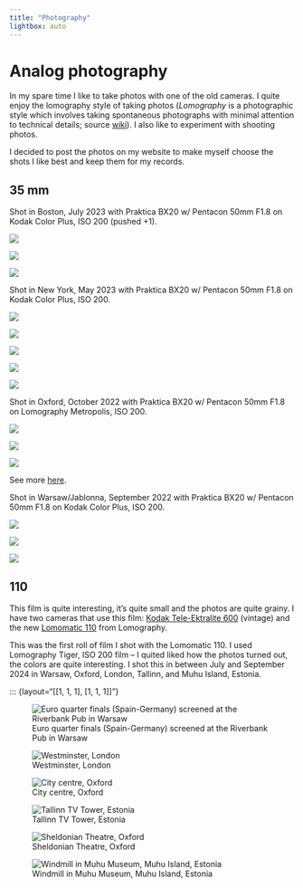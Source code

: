```yaml
---
title: "Photography"
lightbox: auto
---
```


# Analog photography

In my spare time I like to take photos with one of the old cameras. I quite enjoy the lomography style of taking photos (*Lomography* is a photographic style which involves taking spontaneous photographs with minimal attention to technical details; source [wiki](https://en.wikipedia.org/wiki/Toy_camera#Lomography)). I also like to experiment with shooting photos. 

I decided to post the photos on my website to make myself choose the shots I like best and keep them for my records. 

## 35 mm 
Shot in Boston, July 2023 with Praktica BX20 w/ Pentacon 50mm F1.8 on Kodak Color Plus, ISO 200 (pushed +1). 

::: {layout="[[1, 1, 1]]"}

![](./assets/photography/35/praktica_bx20/23.07__boston_goose__color_plus.jpg){group="boston"}


![](./assets/photography/35/praktica_bx20/23.07__boston_man_on_the_horse__color_plus.jpg){group="boston"}


![](./assets/photography/35/praktica_bx20/23.07__boston_snowflake__color_plus.jpg){group="boston"}
:::

Shot in New York, May 2023 with Praktica BX20 w/ Pentacon 50mm F1.8 on Kodak Color Plus, ISO 200.

::: {layout="[[1, 1, 1], [1, 1, 1]]"}
![](./assets/photography/35/praktica_bx20/23.05__new_york_manhattan_skyline__color_plus.jpg){group="nyc"}

![](./assets/photography/35/praktica_bx20/23.05__new_york_statue_of_liberty__color_plus.jpg){group="nyc"}

![](./assets/photography/35/praktica_bx20/23.05__cold_spring_harbor_laboratory__color_plus.jpg){group="nyc"}

![](./assets/photography/35/praktica_bx20/23.05__new_york_highline__color_plus.jpg){group="nyc"}

![](./assets/photography/35/praktica_bx20/23.05__cshl_banbury__color_plus.jpg){group="nyc"}
:::


Shot in Oxford, October 2022 with Praktica BX20 w/ Pentacon 50mm F1.8 on Lomography Metropolis, ISO 200.

::: {layout="[[1, 1, 1]]"}
![](./assets/photography/35/praktica_bx20/22.10__oxford_radcliffe_camera__metropolis.jpg){group="oxford"}

![](./assets/photography/35/praktica_bx20/22.10__oxford_canal__metropolis.jpg){group="oxford"}

![](./assets/photography/35/praktica_bx20/22.10__oxford_magdalen_college__metropolis.jpg){group="oxford"}

:::

See more [here](https://photos.app.goo.gl/sxb5TzGRRFBVuE2s9).

Shot in Warsaw/Jablonna, September 2022 with Praktica BX20 w/ Pentacon 50mm F1.8 on Kodak Color Plus, ISO 200. 

::: {layout="[[1, 1, 1]]"}

![](./assets/photography/35/praktica_bx20/22.09__warsaw_park_skaryszewski__color_plus.JPG){group="jablonna"}


![](./assets/photography/35/praktica_bx20/22.09__jablonna_palac__color_plus.JPG){group="jablonna"}


![](./assets/photography/35/praktica_bx20/22.09__jablonna_palac_exterior__color_plus.JPG){group="jablonna"}
:::

## 110 

This film is quite interesting, it's quite small and the photos are quite grainy. I have two cameras that use this film: [Kodak Tele-Ektralite 600](http://camera-wiki.org/wiki/Kodak_Tele-Ektralite_600) (vintage) and the new [Lomomatic 110](https://shop.lomography.com/eu/cameras/lomomatic-110-glass-lens-camera) from Lomography.

This was the first roll of film I shot with the Lomomatic 110. I used Lomography Tiger, ISO 200 film -- I quited liked how the photos turned out, the colors are quite interesting. I shot this in between July and September 2024 in Warsaw, Oxford, London, Tallinn, and Muhu Island, Estonia. 

::: {layout="[[1, 1, 1], [1, 1, 1]]"}

![Euro quarter finals (Spain-Germany) screened at the Riverbank Pub in Warsaw](./assets/photography/110/lomomatic/24.07__warsaw_riverbank__tiger.jpg){group="first_roll"}

![Westminster, London](./assets/photography/110/lomomatic/24.07__london_westminster__tiger.jpg){group="first_roll"}

![City centre, Oxford](./assets/photography/110/lomomatic/24.07__oxford__tiger.jpg){group="first_roll"}

![Tallinn TV Tower, Estonia](./assets/photography/110/lomomatic/24.09__tallinn_teletorn__tiger.jpg){group="first_roll"}

![Sheldonian Theatre, Oxford](./assets/photography/110/lomomatic/24.07__oxford_sheldonian__tiger.jpg){group="first_roll"}

![Windmill in Muhu Museum, Muhu Island, Estonia](./assets/photography/110/lomomatic/24.09__muhu_museum__tiger.jpg){group="first_roll"}